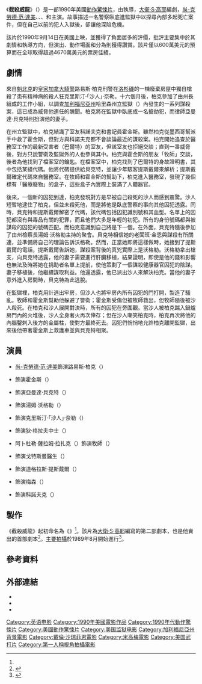 {{noteTA
|G1=Show
|G2=Movie
|T=zh-tw:截殺威龍;zh-hk:死亡通緝令;zh-cn:地下特警;
|1=zh-tw:截殺威龍;zh-hk:死亡通緝令;zh-cn:地下特警;
|2=zh-tw:尚-克勞德·范·達美;zh-hk:尚-格·雲·頓;zh-cn:尚-格·云·顿;
}}
{{Infobox film
| name           = 截殺威龍
| original_name  = {{lang|en|''Death Warrant''}}
| image          = Death Warrant Poster.jpg
| caption        = 電影海報
| director       = {{le|戴倫·沙瑞菲恩|Deran Sarafian}}
| producer       = 馬克·迪·沙萊（{{lang|en|Mark di Salle}}）
| writer         = [[大衛·S·高耶|大衛·S·高耶]]
| starring       = {{Plainlist|
* [[尚-克勞德·范·達美|尚-克勞德·范·達美]]
* {{le|羅伯特·古勞姆|Robert Guillaume}}
* {{le|辛西雅·吉布|Cynthia Gibb}}
* {{le|喬治·迪克森|George Dickerson}}
* {{le|派翠克·基爾派翠克|Patrick Kilpatrick}}
}}
| music          = {{le|蓋瑞·張|Gary Chang}}
| cinematography = {{le|羅素·卡朋特|Russell Carpenter}}
| editing        = {{plainlist|
* 約翰·A·巴頓（{{lang|en|John A. Barton}}）
* 謝麗爾·克羅爾（{{lang|en|Cheryl Kroll}}）
* G·格雷格·麥勞夫林（{{lang|en|G. Gregg McLaughlin}}）
}}
| studio         = {{le|MGM-Pathé Communications|MGM-Pathé Communications}}<ref name="bfi">{{cite web|url=http://ftvdb.bfi.org.uk/sift/title/445482?view=credit|archive-url=https://archive.today/20140730195747/http://ftvdb.bfi.org.uk/sift/title/445482?view=credit|dead-url=yes|archive-date=2014-07-30|work=BFI Film & Television Database|title=Credits|accessdate=2014-05-06|publisher=[[British_Film_Institute|British Film Institute]]}}</ref>
| distributor    = [[米高梅|米高梅]]<ref>https://catalog.afi.com/Film/58470-DEATH-WARRANT?sid=5e584980-6a47-4e00-a999-0b2474c70b96&sr=3.3487384&cp=1&pos=0</ref>
| released       = {{Film date|1990|9|14|美國}}
| runtime        = 89分鐘
| country        = 美國<ref>{{cite web|url=http://ftvdb.bfi.org.uk/sift/title/445482|archive-url=https://web.archive.org/web/20090209224614/http://ftvdb.bfi.org.uk/sift/title/445482|dead-url=yes|archive-date=2009-02-09|work=BFI Film & Television Database|title=Death Warrant|accessdate=2014-05-06|publisher=[[British_Film_Institute|British Film Institute]]}}</ref>
| language       = 英語
| budget         = 600萬美元<ref name="jean">{{cite news|author=Thompson, A.|date=1989-08-27|title=Punch lineage|work=Chicago Tribune|id={{ProQuest|1015813964}}}}</ref>
| gross          = 4670萬美元<ref name="BOM">{{cite web|url=https://www.boxofficemojo.com/release/rl3947660801/weekend/|title=Death Warrant|work=[[Box_Office_Mojo|Box Office Mojo]]|accessdate=2020-08-31|archive-date=2021-02-06|archive-url=https://web.archive.org/web/20210206040702/https://www.boxofficemojo.com/release/rl3947660801/weekend/|dead-url=no}}</ref>
| preceded_by    = 
| followed_by    = 
| cn_name        = 地下特警
| hk_name        = 死亡通緝令
| tw_name        = 截殺威龍
}}
《'''截殺威龍'''》（{{lang-en|''Death Warrant''}}）是一部1990年美國{{le|監獄電影|Prison film|監獄}}[[動作片|動作]][[驚悚片|驚悚片]]，由{{le|戴倫·沙瑞菲恩|Deran Sarafian}}執導，[[大衛·S·高耶|大衛·S·高耶]]編劇，[[尚-克勞德·范·達美|尚-克勞德·范·達美]]、{{le|羅伯特·古勞姆|Robert Guillaume}}、{{le|辛西雅·吉布|Cynthia Gibb}}、{{le|喬治·迪克森|George Dickerson}}和{{le|派翠克·基爾派翠克|Patrick Kilpatrick}}主演。故事描述一名警察臥底進監獄中以探尋內部多起死亡案件，但在自己以前的犯人入獄後，卻讓他深陷危機。

該片於1990年9月14日在美國上映，並獲得了負面居多的評價，批評主要集中於其劇情和執導方向，但演出、動作場面和分為則獲得讚賞。該片僅以600萬美元的預算而在全球取得超過4670萬美元的票房佳績。

== 劇情 ==
來自[[魁北克|魁北克]]的[[皇家加拿大騎警|皇家加拿大騎警]]路易斯·柏克刑警在[[洛杉磯|洛杉磯]]的一棟廢棄房屋中獨自槍殺了患有精神病的殺人狂克里斯汀·「沙人」·奈勒。十六個月後，柏克參加了由州長組成的工作小組，以調查[[加利福尼亞州|加利福尼亞州]]哈里森州立監獄（{{lang|en|Harrison State Prison}}）內發生的一系列謀殺案，這已成為威脅他連任的醜聞。柏克將在監獄中臥底成一名搶劫犯，而律師亞曼達·貝克特則扮演他的妻子。

在州立監獄中，柏克結識了室友科諾夫克和書記員霍金斯。雖然柏克從墨西哥幫派手中救了霍金斯，但對方與科諾夫克都不會談論最近的謀殺案。柏克開始追查於醫務室工作的最新受害者（巴爾特）的室友，但該室友也拒絕交談；直到一番威脅後，對方只說警衛及監獄外的人也參與其中。柏克與霍金斯的朋友「牧師」交談，後者為他找到了檔案室的鑰匙。在檔案室中，柏克找到了巴爾特的身故證明書，其中包括某組代碼。他將代碼提供給貝克特，並讓少年駭客提斯戴爾來解析；提斯戴爾確定代碼來自醫務室。在牧師和霍金斯的幫助下，柏克進入醫務室，發現了幾個標有「醫療廢物」的盒子，這些盒子內實際上裝滿了人體器官。

後來，一個新的囚犯到達，柏克發現對方是早被自己殺死的沙人而感到震驚。沙人短暫地逮住了柏克，但並未殺死他，而是將他是臥底警察的事向其他囚犯透露。同時，貝克特和提斯戴爾解密了代碼，該代碼包括囚犯識別號和其血型。名單上的囚犯都沒有與毒品有關的犯罪，而且他們大多是年輕的初犯。所有的身份號碼都與被謀殺的囚犯的號碼匹配。而柏克意識到自己將是下一個。在外面，貝克特隨後參加了由州檢察長湯姆·沃格勒主持的聚會。貝克特相信她的老闆班·金恩與謀殺有所關連，並準備將自己的理論告訴沃格勒。然而，正當她即將這樣做時，她接到了提斯戴爾的電話，提斯戴爾告訴她，謀殺案背後的真兇實際上是沃格勒。沃格勒拿出槍支，向貝克特透露，他的妻子需要進行肝臟移植，結果證明，即使是他的錢和影響也無法及時將她在捐助者名單上提前，使他策劃了一個謀殺健康器官囚犯的陰謀。妻子移植後，他繼續謀取利益。他還透露，他已派出沙人來解決柏克。當他的妻子意外進入房間時，貝克特為此逃脫。

在監獄裡，柏克用計逃出牢房，但沙人也將牢房內所有囚犯的門打開，製造了騷亂。牧師和霍金斯幫助他躲避了警衛；霍金斯受傷但被牧師救出，但牧師隨後被沙人殺死。在柏克和沙人展開對決時，所有的囚犯在旁圍觀。當沙人被柏克踹入鍋爐房門內的火堆後，沙人全身著火再次倖存；但在沙人嘲笑柏克時，柏克再次將他的內腦鑿刺入後方的金屬柱，使對方最終死去。囚犯們悄悄地允許柏克離開監獄，出來後他帶著霍金斯上救護車並與貝克特相聚。

== 演員 ==
* [[尚-克勞德·范·達美|尚-克勞德·范·達美]]飾演路易斯·柏克（{{lang|en|Louis Burke}}）
* {{le|羅伯特·古勞姆|Robert Guillaume}}飾演霍金斯（{{lang|en|Hawkins}}）
* {{le|辛西雅·吉布|Cynthia Gibb}}飾演亞曼達·貝克特（{{lang|en|Amanda Beckett}}）
* {{le|喬治·迪克森|George Dickerson}}飾演湯姆·沃格勒（{{lang|en|Tom Vogler}}）
* {{le|派翠克·基爾派翠克|Patrick Kilpatrick}}飾演克里斯汀·「沙人」·奈勒（{{lang|en|Christian "The Sandman" Naylor}}）
* {{le|亞特·拉福勒|Art LaFleur}}飾演狄·格拉夫中士（{{lang|en|Sergeant De Graff}}）
* 阿卜杜勒·薩拉姆·拉扎克（{{lang|en|Abdul Salaam El Razzac}}）飾演牧師（{{lang|en|Priest}}）
* {{le|阿明·辛默曼|Armin Shimerman}}飾演戈特斯曼醫生（{{lang|en|Dr. Gottesman}}）
* {{le|喬舒亞·約翰·米勒|Joshua John Miller}}飾演道格拉斯·提斯戴爾（{{lang|en|Douglas Tisdale}}）
* {{le|賴瑞·漢金|Larry Hankin}}飾演梅森（{{lang|en|Mayerson}}）
* {{le|康拉德·鄧恩|Conrad Dunn}}飾演科諾夫克（{{lang|en|Konefke}}）

== 製作 ==
《截殺威龍》起初命名為《{{le|Dusted}}》<ref name="jean"/>。該片為[[大衛·S·高耶|大衛·S·高耶]]編寫的第二部劇本，也是他賣出的首部劇本<ref>{{Cite web |url=http://www.craveonline.com/entertainment/940729-interview-david-goyer-man-steel-crow-nick-fury |title=Archived copy |access-date=2016-03-10 |archive-url=https://web.archive.org/web/20180113035751/http://www.craveonline.com/entertainment/940729-interview-david-goyer-man-steel-crow-nick-fury |archive-date=2018-01-13 |dead-url=yes}}</ref>。[[主要拍攝|主要拍攝]]於1989年8月開始進行<ref>{{cite news|title=Cinefile|author=Klady, Leonard|work=[[Los_Angeles_Times|Los Angeles Times]]|date=1989-06-18|page=327}}</ref>。

== 參考資料 ==
{{reflist|30em}}

== 外部連結 ==
* {{IMDb title|id=0099385}}
* {{AllMovie title|12930}}
* {{Rotten Tomatoes|id=death_warrant}}

{{Deran Sarafian}}
{{DEFAULTSORT:Death Warrant}}
[[Category:英语电影|Category:英语电影]]
[[Category:1990年美國電影作品|Category:1990年美國電影作品]]
[[Category:1990年代動作驚悚片|Category:1990年代動作驚悚片]]
[[Category:美國動作驚悚片|Category:美國動作驚悚片]]
[[Category:美国监狱电影|Category:美国监狱电影]]
[[Category:加利福尼亞州背景電影|Category:加利福尼亞州背景電影]]
[[Category:戴倫·沙瑞菲恩電影|Category:戴倫·沙瑞菲恩電影]]
[[Category:米高梅電影|Category:米高梅電影]]
[[Category:美国武打片|Category:美国武打片]]
[[Category:第一人稱視角拍攝電影|Category:第一人稱視角拍攝電影]]